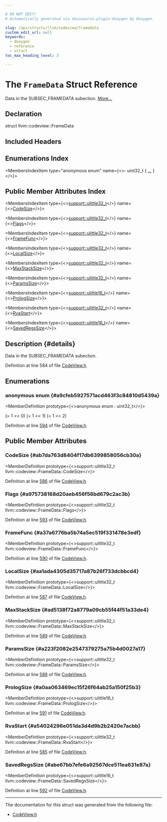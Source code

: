 ```yaml
---

# DO NOT EDIT!
# Automatically generated via docusaurus-plugin-doxygen by Doxygen.

slug: /api/structs/llvm/codeview/framedata
custom_edit_url: null
keywords:
  - doxygen
  - reference
  - struct
toc_max_heading_level: 3

---
```





# The `FrameData` Struct Reference

<DoxygenPage pluginConfig={pluginConfig}>

Data in the SUBSEC&#95;FRAMEDATA subection. <a href="#details">More...</a>

## Declaration

<CodeBlock>struct llvm::codeview::FrameData</CodeBlock>

## Included Headers

<IncludesList>
<IncludesListItem
  filePath="llvm/DebugInfo/CodeView/CodeView.h"
  permalink="/docs/api/files/include/include/llvm/include/llvm/debuginfo/include/llvm/debuginfo/codeview/codeview-h"
  isLocal="true" />
</IncludesList>

## Enumerations Index

<MembersIndex>

<MembersIndexItem
  type="anonymous enum"
  name={<>: uint32&#95;t &#123; <a href="#a9cfeb5927571acd463f3c84810d5439a">...</a> &#125;</>}>
</MembersIndexItem>

</MembersIndex>

## Public Member Attributes Index

<MembersIndex>

<MembersIndexItem
  type={<><a href="/docs/api/namespaces/llvm/support/#a206b37274fa3e908017da357d12724d1">support::ulittle32&#95;t</a></>}
  name={<><a href="#ab7da763d8404f17db6399858056cb30a">CodeSize</a></>}>
</MembersIndexItem>

<MembersIndexItem
  type={<><a href="/docs/api/namespaces/llvm/support/#a206b37274fa3e908017da357d12724d1">support::ulittle32&#95;t</a></>}
  name={<><a href="#a975738168d20aeb456f56bd679c2ac3b">Flags</a></>}>
</MembersIndexItem>

<MembersIndexItem
  type={<><a href="/docs/api/namespaces/llvm/support/#a206b37274fa3e908017da357d12724d1">support::ulittle32&#95;t</a></>}
  name={<><a href="#a37a6776ba5b74a5ec519f331478e3edf">FrameFunc</a></>}>
</MembersIndexItem>

<MembersIndexItem
  type={<><a href="/docs/api/namespaces/llvm/support/#a206b37274fa3e908017da357d12724d1">support::ulittle32&#95;t</a></>}
  name={<><a href="#aa1ada4305d35717a87b26f733dcbbcd4">LocalSize</a></>}>
</MembersIndexItem>

<MembersIndexItem
  type={<><a href="/docs/api/namespaces/llvm/support/#a206b37274fa3e908017da357d12724d1">support::ulittle32&#95;t</a></>}
  name={<><a href="#ad5138f72a8779a09cb55f44f51a33de4">MaxStackSize</a></>}>
</MembersIndexItem>

<MembersIndexItem
  type={<><a href="/docs/api/namespaces/llvm/support/#a206b37274fa3e908017da357d12724d1">support::ulittle32&#95;t</a></>}
  name={<><a href="#a223f2082e2547379275a75b4d0027a17">ParamsSize</a></>}>
</MembersIndexItem>

<MembersIndexItem
  type={<><a href="/docs/api/namespaces/llvm/support/#a4e29b3df92632c930b82161555c3b8d6">support::ulittle16&#95;t</a></>}
  name={<><a href="#a0aa063469ec15f26f64ab25a150f25b3">PrologSize</a></>}>
</MembersIndexItem>

<MembersIndexItem
  type={<><a href="/docs/api/namespaces/llvm/support/#a206b37274fa3e908017da357d12724d1">support::ulittle32&#95;t</a></>}
  name={<><a href="#a54024296e051da3d4d9b2b2420e7acbb">RvaStart</a></>}>
</MembersIndexItem>

<MembersIndexItem
  type={<><a href="/docs/api/namespaces/llvm/support/#a4e29b3df92632c930b82161555c3b8d6">support::ulittle16&#95;t</a></>}
  name={<><a href="#abe67bb7efe6a92567dce511ea631e87a">SavedRegsSize</a></>}>
</MembersIndexItem>

</MembersIndex>

## Description {#details}

Data in the SUBSEC&#95;FRAMEDATA subection.

Definition at line 584 of file <a href="/docs/api/files/include/include/llvm/include/llvm/debuginfo/include/llvm/debuginfo/codeview/codeview-h">CodeView.h</a>.

<SectionDefinition>

## Enumerations

### anonymous enum  {#a9cfeb5927571acd463f3c84810d5439a}

<MemberDefinition
  prototype={<>anonymous enum : uint32&#95;t</>}>

<EnumerationList title="Enumeration values">

<Link id="a9cfeb5927571acd463f3c84810d5439aae9399256bb3ef9a8678441d0e15f43f3" />
<EnumerationListItem name="HasSEH">
 (= 1 &lt;&lt; 0)
</EnumerationListItem>

<Link id="a9cfeb5927571acd463f3c84810d5439aa76076abdaaf2f9ce7bcd4ef689bb9f69" />
<EnumerationListItem name="HasEH">
 (= 1 &lt;&lt; 1)
</EnumerationListItem>

<Link id="a9cfeb5927571acd463f3c84810d5439aa848e1413adc8e63b12c558ebf40260d3" />
<EnumerationListItem name="IsFunctionStart">
 (= 1 &lt;&lt; 2)
</EnumerationListItem>

</EnumerationList>

Definition at line <a href="/docs/api/files/include/include/llvm/include/llvm/debuginfo/include/llvm/debuginfo/codeview/codeview-h/#l00594">594</a> of file <a href="/docs/api/files/include/include/llvm/include/llvm/debuginfo/include/llvm/debuginfo/codeview/codeview-h">CodeView.h</a>.
</MemberDefinition>

</SectionDefinition>

<SectionDefinition>

## Public Member Attributes

### CodeSize {#ab7da763d8404f17db6399858056cb30a}

<MemberDefinition
  prototype={<>support::ulittle32&#95;t llvm::codeview::FrameData::CodeSize</>}>

Definition at line <a href="/docs/api/files/include/include/llvm/include/llvm/debuginfo/include/llvm/debuginfo/codeview/codeview-h/#l00586">586</a> of file <a href="/docs/api/files/include/include/llvm/include/llvm/debuginfo/include/llvm/debuginfo/codeview/codeview-h">CodeView.h</a>.
</MemberDefinition>

### Flags {#a975738168d20aeb456f56bd679c2ac3b}

<MemberDefinition
  prototype={<>support::ulittle32&#95;t llvm::codeview::FrameData::Flags</>}>

Definition at line <a href="/docs/api/files/include/include/llvm/include/llvm/debuginfo/include/llvm/debuginfo/codeview/codeview-h/#l00593">593</a> of file <a href="/docs/api/files/include/include/llvm/include/llvm/debuginfo/include/llvm/debuginfo/codeview/codeview-h">CodeView.h</a>.
</MemberDefinition>

### FrameFunc {#a37a6776ba5b74a5ec519f331478e3edf}

<MemberDefinition
  prototype={<>support::ulittle32&#95;t llvm::codeview::FrameData::FrameFunc</>}>

Definition at line <a href="/docs/api/files/include/include/llvm/include/llvm/debuginfo/include/llvm/debuginfo/codeview/codeview-h/#l00590">590</a> of file <a href="/docs/api/files/include/include/llvm/include/llvm/debuginfo/include/llvm/debuginfo/codeview/codeview-h">CodeView.h</a>.
</MemberDefinition>

### LocalSize {#aa1ada4305d35717a87b26f733dcbbcd4}

<MemberDefinition
  prototype={<>support::ulittle32&#95;t llvm::codeview::FrameData::LocalSize</>}>

Definition at line <a href="/docs/api/files/include/include/llvm/include/llvm/debuginfo/include/llvm/debuginfo/codeview/codeview-h/#l00587">587</a> of file <a href="/docs/api/files/include/include/llvm/include/llvm/debuginfo/include/llvm/debuginfo/codeview/codeview-h">CodeView.h</a>.
</MemberDefinition>

### MaxStackSize {#ad5138f72a8779a09cb55f44f51a33de4}

<MemberDefinition
  prototype={<>support::ulittle32&#95;t llvm::codeview::FrameData::MaxStackSize</>}>

Definition at line <a href="/docs/api/files/include/include/llvm/include/llvm/debuginfo/include/llvm/debuginfo/codeview/codeview-h/#l00589">589</a> of file <a href="/docs/api/files/include/include/llvm/include/llvm/debuginfo/include/llvm/debuginfo/codeview/codeview-h">CodeView.h</a>.
</MemberDefinition>

### ParamsSize {#a223f2082e2547379275a75b4d0027a17}

<MemberDefinition
  prototype={<>support::ulittle32&#95;t llvm::codeview::FrameData::ParamsSize</>}>

Definition at line <a href="/docs/api/files/include/include/llvm/include/llvm/debuginfo/include/llvm/debuginfo/codeview/codeview-h/#l00588">588</a> of file <a href="/docs/api/files/include/include/llvm/include/llvm/debuginfo/include/llvm/debuginfo/codeview/codeview-h">CodeView.h</a>.
</MemberDefinition>

### PrologSize {#a0aa063469ec15f26f64ab25a150f25b3}

<MemberDefinition
  prototype={<>support::ulittle16&#95;t llvm::codeview::FrameData::PrologSize</>}>

Definition at line <a href="/docs/api/files/include/include/llvm/include/llvm/debuginfo/include/llvm/debuginfo/codeview/codeview-h/#l00591">591</a> of file <a href="/docs/api/files/include/include/llvm/include/llvm/debuginfo/include/llvm/debuginfo/codeview/codeview-h">CodeView.h</a>.
</MemberDefinition>

### RvaStart {#a54024296e051da3d4d9b2b2420e7acbb}

<MemberDefinition
  prototype={<>support::ulittle32&#95;t llvm::codeview::FrameData::RvaStart</>}>

Definition at line <a href="/docs/api/files/include/include/llvm/include/llvm/debuginfo/include/llvm/debuginfo/codeview/codeview-h/#l00585">585</a> of file <a href="/docs/api/files/include/include/llvm/include/llvm/debuginfo/include/llvm/debuginfo/codeview/codeview-h">CodeView.h</a>.
</MemberDefinition>

### SavedRegsSize {#abe67bb7efe6a92567dce511ea631e87a}

<MemberDefinition
  prototype={<>support::ulittle16&#95;t llvm::codeview::FrameData::SavedRegsSize</>}>

Definition at line <a href="/docs/api/files/include/include/llvm/include/llvm/debuginfo/include/llvm/debuginfo/codeview/codeview-h/#l00592">592</a> of file <a href="/docs/api/files/include/include/llvm/include/llvm/debuginfo/include/llvm/debuginfo/codeview/codeview-h">CodeView.h</a>.
</MemberDefinition>

</SectionDefinition>

<hr/>

The documentation for this struct was generated from the following file:

<ul>
<li><a href="/docs/api/files/include/include/llvm/include/llvm/debuginfo/include/llvm/debuginfo/codeview/codeview-h">CodeView.h</a></li>
</ul>

</DoxygenPage>
